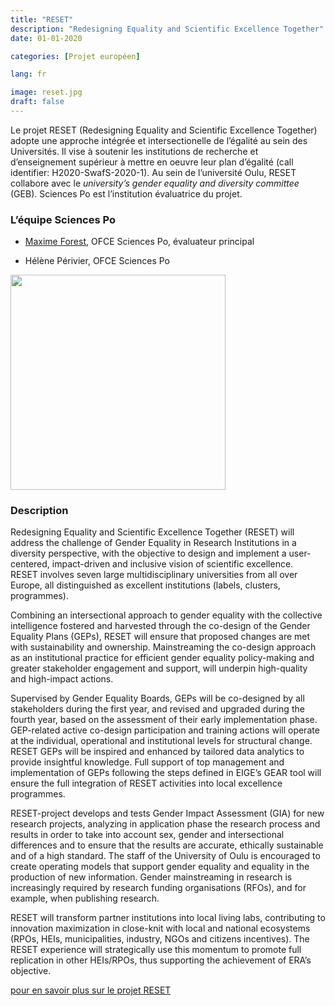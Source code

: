 ```yaml
---
title: "RESET"
description: "Redesigning Equality and Scientific Excellence Together"
date: 01-01-2020

categories: [Projet européen]

lang: fr

image: reset.jpg
draft: false
---
```


Le projet RESET (Redesigning Equality and Scientific Excellence Together) adopte une approche intégrée et intersectionelle de l'égalité au sein des Universités. Il vise à soutenir les institutions de recherche et d'enseignement supérieur à mettre en oeuvre leur plan d'égalité (call identifier: H2020-SwafS-2020-1). Au sein de l'université Oulu, RESET collabore avec le *university's gender equality and diversity committee* (GEB). Sciences Po est l'institution évaluatrice du projet.

### L'équipe Sciences Po 

-   [Maxime Forest](https://www.sciencespo.fr/programme-presage/fr/content/maxime-forest-cevipof-ofce.html), OFCE Sciences Po, évaluateur principal

-   Hélène Périvier, OFCE Sciences Po

![](images/paste-81630BCB.png){width="344"}

### Description

Redesigning Equality and Scientific Excellence Together (RESET) will address the challenge of Gender Equality in Research Institutions in a diversity perspective, with the objective to design and implement a user-centered, impact-driven and inclusive vision of scientific excellence. RESET involves seven large multidisciplinary universities from all over Europe, all distinguished as excellent institutions (labels, clusters, programmes).

Combining an intersectional approach to gender equality with the collective intelligence fostered and harvested through the co-design of the Gender Equality Plans (GEPs), RESET will ensure that proposed changes are met with sustainability and ownership. Mainstreaming the co-design approach as an institutional practice for efficient gender equality policy-making and greater stakeholder engagement and support, will underpin high-quality and high-impact actions.

Supervised by Gender Equality Boards, GEPs will be co-designed by all stakeholders during the first year, and revised and upgraded during the fourth year, based on the assessment of their early implementation phase. GEP-related active co-design participation and training actions will operate at the individual, operational and institutional levels for structural change. RESET GEPs will be inspired and enhanced by tailored data analytics to provide insightful knowledge. Full support of top management and implementation of GEPs following the steps defined in EIGE's GEAR tool will ensure the full integration of RESET activities into local excellence programmes.

RESET-project develops and tests Gender Impact Assessment (GIA) for new research projects, analyzing in application phase the research process and results in order to take into account sex, gender and intersectional differences and to ensure that the results are accurate, ethically sustainable and of a high standard. The staff of the University of Oulu is encouraged to create operating models that support gender equality and equality in the production of new information. Gender mainstreaming in research is increasingly required by research funding organisations (RFOs), and for example, when publishing research.

RESET will transform partner institutions into local living labs, contributing to innovation maximization in close-knit with local and national ecosystems (RPOs, HEIs, municipalities, industry, NGOs and citizens incentives). The RESET experience will strategically use this momentum to promote full replication in other HEIs/RPOs, thus supporting the achievement of ERA's objective.

[pour en savoir plus sur le projet RESET](https://wereset.eu/)
